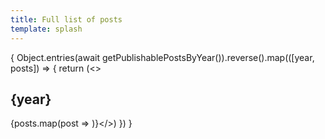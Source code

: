 ```yaml
---
title: Full list of posts
template: splash
---
```



{
Object.entries(await getPublishablePostsByYear()).reverse().map(([year, posts]) => {
return (<><h2 id={year}>{year}</h2>
{posts.map(post => <LinkToPost slug={post.slug} includeDate includeTags />)}</>)
})
}
